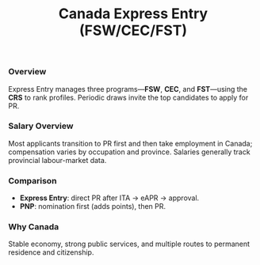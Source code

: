 ﻿---
program: express-entry
vertical: skilled
kind: program
title: Canada Express Entry (FSW/CEC/FST)
country: Canada
countrySlug: canada
programSlug: express-entry
tagline: Points-based permanent residence via FSW, CEC or FST streams.
timelineMonths: 6
tags: ["express entry", "points", "permanent residence"]
heroImage: "/images/skilled/canada/canada.webp"
heroVideo: "/images/personal/video/sample.mp4"
heroPoster: "/images/skilled/canada/canada.webp"

brochure: "/images/citizenship/antigua/antigua.pdf"
faq:
  - q: What is a competitive CRS score?
    a: It varies by draw. Scores fluctuate based on pool composition and ministerial instructions.
  - q: Do language scores matter a lot?
    a: Yes—CLB 9 and above is a major CRS boost, and can unlock skill-transferability points.
requirements:
  - ECA for foreign education (if applicable)
  - Language test (IELTS/CELPIP/TEF/TCF)
  - Eligible skilled work experience (NOC/TEER)
  - Proof of funds unless exempt
processSteps:
  - title: Create profile
    description: Complete ECA and language test, then enter the Express Entry pool.
  - title: Receive ITA
    description: If your CRS is selected in a draw, you’ll receive an Invitation to Apply.
  - title: Submit eAPR
    description: File your complete PR application with documents and biometrics.
  - title: PR decision
    description: Medical/passport steps and final landing in Canada.
seo:
  title: "Canada Express Entry – FSW, CEC and FST"
  description: Timeline, requirements and process for Canada’s Express Entry programs.
---

### Overview

Express Entry manages three programs—**FSW**, **CEC**, and **FST**—using the **CRS** to rank profiles. Periodic draws invite the top candidates to apply for PR.

### Salary Overview

Most applicants transition to PR first and then take employment in Canada; compensation varies by occupation and province. Salaries generally track provincial labour-market data.

### Comparison

- **Express Entry**: direct PR after ITA → eAPR → approval.
- **PNP**: nomination first (adds points), then PR.

### Why Canada

Stable economy, strong public services, and multiple routes to permanent residence and citizenship.
